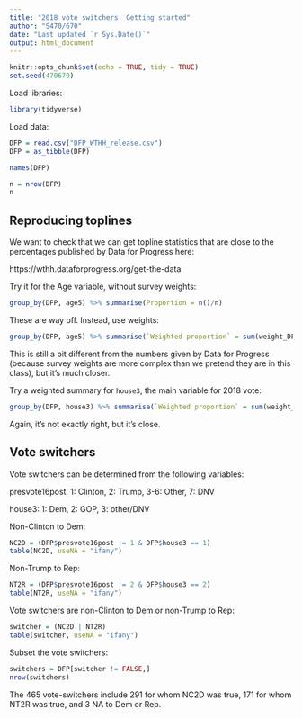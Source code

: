 ```yaml
---
title: "2018 vote switchers: Getting started"
author: "S470/670"
date: "Last updated `r Sys.Date()`"
output: html_document
---
```


```r
knitr::opts_chunk$set(echo = TRUE, tidy = TRUE)
set.seed(470670)
```

Load libraries:

```r
library(tidyverse)
```

Load data:

```r
DFP = read.csv("DFP_WTHH_release.csv")
DFP = as_tibble(DFP)
```

```r
names(DFP)
```

```r
n = nrow(DFP)
n
```

## Reproducing toplines

We want to check that we can get topline statistics that are close to the percentages published by Data for Progress here:

https://wthh.dataforprogress.org/get-the-data

Try it for the Age variable, without survey weights:

```r
group_by(DFP, age5) %>% summarise(Proportion = n()/n)
```

These are way off. Instead, use weights:

```r
group_by(DFP, age5) %>% summarise(`Weighted proportion` = sum(weight_DFP)/n)
```

This is still a bit different from the numbers given by Data for Progress (because survey weights are more complex than we pretend they are in this class), but it's much closer.

Try a weighted summary for `house3`, the main variable for 2018 vote:

```r
group_by(DFP, house3) %>% summarise(`Weighted proportion` = sum(weight_DFP)/n)
```

Again, it's not exactly right, but it's close.



## Vote switchers

Vote switchers can be determined from the following variables:

presvote16post: 1: Clinton, 2: Trump, 3-6: Other, 7: DNV

house3: 1: Dem, 2: GOP, 3: other/DNV

Non-Clinton to Dem:

```r
NC2D = (DFP$presvote16post != 1 & DFP$house3 == 1)
table(NC2D, useNA = "ifany")
```

Non-Trump to Rep:

```r
NT2R = (DFP$presvote16post != 2 & DFP$house3 == 2)
table(NT2R, useNA = "ifany")
```

Vote switchers are non-Clinton to Dem or non-Trump to Rep:

```r
switcher = (NC2D | NT2R)
table(switcher, useNA = "ifany")
```

Subset the vote switchers:

```r
switchers = DFP[switcher != FALSE,]
nrow(switchers)
```

The 465 vote-switchers include 291 for whom NC2D was true, 171 for whom NT2R was true, and 3 NA to Dem or Rep.



